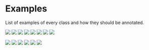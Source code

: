 # Examples
List of examples of every class and how they should be annotated.

![](images/example_young_coded.png)
![](images/Old_Coded.png)
![](images/Age_Related.png)
![](images/Ethnic-Related.png)
![](images/Nationality-Related.png)
![](images/Disability-Related.png)
![](images/Religion-Related.png)
![](images/Feminine-Coded.png)

![](images/Masculine-Coded.png)
![](images/Generic-She.png)
![](images/Generic-He.png)
![](images/Explicit-Marking.png)
![](images/Polisemantic.png)
![](images/Others.png)